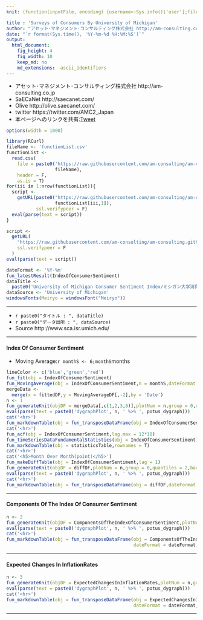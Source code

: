 ```yaml
---
knit: (function(inputFile, encoding) {username<-Sys.info()['user'];fileName<-'defaultPath.csv';pathToFile <-paste0('C:/Users/', username,'/Desktop/pathToCSV/');setwd(pathToFile);buf0<-read.csv(fileName,header = F,skip = 0,stringsAsFactor = F,check.names = F,fileEncoding = 'utf-8');timeStamp<-format(Sys.time(),'%Y%m%d%H%M%S');rmarkdown::render(inputFile, encoding = encoding, output_file = paste0('C:/Users/',username,buf0[2,1],'charts/','am-consulting.co.jp-Michigan.html')) })

title : 'Surveys of Consumers By University of Michigan'
author: "アセット･マネジメント･コンサルティング株式会社 http://am-consulting.co.jp"
date: "`r format(Sys.time(), '%Y-%m-%d %H:%M:%S')`"
output: 
  html_document:
    fig_height: 4
    fig_width: 10
    keep_md: no
    md_extensions: -ascii_identifiers
---
```

<link href="http://knowledgevault.saecanet.com/components/rmarkdown-html.css" rel="stylesheet">
<script src="http://knowledgevault.saecanet.com/components/JavascriptCode.js"></script>
<style>.main-container {max-width : 1000px;}</style>

- アセット･マネジメント･コンサルティング株式会社 http://am-consulting.co.jp
- SaECaNet http://saecanet.com/
- Olive http://olive.saecanet.com/
- twitter https://twitter.com/AMC2_Japan
- 本ページへのリンクを共有:<a href="https://twitter.com/share" class="twitter-share-button" data-via="AMC2_Japan" data-size="large">Tweet</a> <script>!function(d,s,id){var js,fjs=d.getElementsByTagName(s)[0],p=/^http:/.test(d.location)?'http':'https';if(!d.getElementById(id)){js=d.createElement(s);js.id=id;js.src=p+'://platform.twitter.com/widgets.js';fjs.parentNode.insertBefore(js,fjs);}}(document, 'script', 'twitter-wjs');</script>

```r
options(width = 1000)
```

```r
library(RCurl)
fileName <- 'functionList.csv'
functionList <-
  read.csv(
    file = paste0('https://raw.githubusercontent.com/am-consulting/am-consulting.github.io/master/csv/',
                  fileName),
    header = F,
    as.is = T)
for(iii in 1:nrow(functionList)){
  script <- 
    getURL(paste0("https://raw.githubusercontent.com/am-consulting/am-consulting.github.io/master/", 
                  functionList[iii,1]),
           ssl.verifypeer = F)
  eval(parse(text = script))
}
```

```r
script <-
  getURL(
    "https://raw.githubusercontent.com/am-consulting/am-consulting.github.io/master/importMichiganData.r",
    ssl.verifypeer = F
  )
eval(parse(text = script))
```

```r
dateFormat <- '%Y-%m'
fun_latestResult(IndexOfConsumerSentiment)
dataTitle <- 
  paste0('University of Michigan Consumer Sentiment Index/ミシガン大学消費者信頼感指数:',latestResult)
dataSource <- 'University of Michigan'
windowsFonts(Meiryo = windowsFont("Meiryo"))
```

***

- `r paste0("タイトル : ", dataTitle)`
- `r paste0("データ出所 : ", dataSource)`
- Source http://www.sca.isr.umich.edu/

***

#### Index Of Consumer Sentiment
- Moving Average:`r monthS <- 6;monthS`months

```r
lineColor <- c('blue','green','red')
fun_fit(obj = IndexOfConsumerSentiment)
fun_MovingAverage(obj = IndexOfConsumerSentiment,n = monthS,dateFormat = dateFormat)
mergeData <- 
  merge(x = fittedDF,y = MovingAverageDF[,-2],by = 'Date')
n <- 1
fun_generateKnit(objDF = mergeData[,c(1,2,3,6)],plotNum = n,group = 0,quantiles = 2,colors = lineColor)
eval(parse(text = paste0('dygraphPlot', n, ' %>% ', potus_dygraph)))
cat('<hr>')
fun_markdownTable(obj = fun_transposeDataFrame(obj = IndexOfConsumerSentiment,dateFormat = dateFormat,tailN = 8))
cat('<hr>')
fun_acf(obj = IndexOfConsumerSentiment,lag.max = 12*10)
fun_timeSeriesDataFundamentalStatistics(obj = IndexOfConsumerSentiment)
fun_markdownTable(obj = statisticsTable,rownames = T)
cat('<hr>')
cat('<h5>Month Over Month(point)</h5>')
fun_makeDiffTable(obj = IndexOfConsumerSentiment,lag = 1)
fun_generateKnit(objDF = diffDF,plotNum = n,group = 0,quantiles = 2,barPlot = 1)
eval(parse(text = paste0('dygraphPlot', n, ' %>% ', potus_dygraph)))
cat('<hr>')
fun_markdownTable(obj = fun_transposeDataFrame(obj = diffDF,dateFormat = dateFormat,tailN = 8))
```

***
#### Components Of The Index Of Consumer Sentiment

```r
n <- 2
fun_generateKnit(objDF = ComponentsOfTheIndexOfConsumerSentiment,plotNum = n,group = 0)
eval(parse(text = paste0('dygraphPlot', n, ' %>% ', potus_dygraph)))
cat('<hr>')
fun_markdownTable(obj = fun_transposeDataFrame(obj = ComponentsOfTheIndexOfConsumerSentiment,
                                               dateFormat = dateFormat,tailN = 8))
```

***
#### Expected Changes In InflationRates

```r
n <- 3
fun_generateKnit(objDF = ExpectedChangesInInflationRates,plotNum = n,group = 0)
eval(parse(text = paste0('dygraphPlot', n, ' %>% ', potus_dygraph)))
cat('<hr>')
fun_markdownTable(obj = fun_transposeDataFrame(obj = ExpectedChangesInInflationRates,
                                               dateFormat = dateFormat,tailN = 8))

```

***
<script>MakeNegative();</script>
<script>
  (function(i,s,o,g,r,a,m){i['GoogleAnalyticsObject']=r;i[r]=i[r]||function(){
  (i[r].q=i[r].q||[]).push(arguments)},i[r].l=1*new Date();a=s.createElement(o),
  m=s.getElementsByTagName(o)[0];a.async=1;a.src=g;m.parentNode.insertBefore(a,m)
  })(window,document,'script','https://www.google-analytics.com/analytics.js','ga');

  ga('create', 'UA-3077339-5', 'auto');
  ga('send', 'pageview');

</script>
